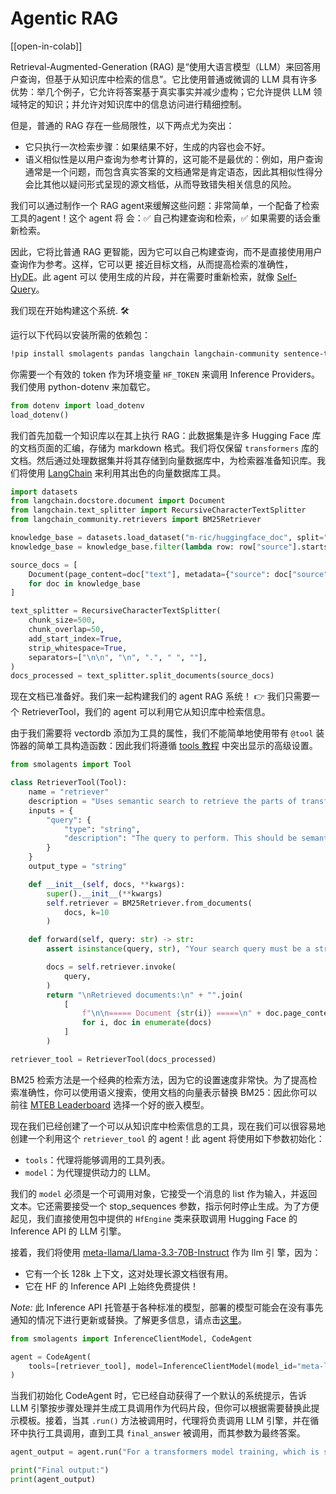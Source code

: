 <!--Copyright 2024 The HuggingFace Team. All rights reserved.

Licensed under the Apache License, Version 2.0 (the "License"); you may not use this file except in compliance with
the License. You may obtain a copy of the License at

http://www.apache.org/licenses/LICENSE-2.0

Unless required by applicable law or agreed to in writing, software distributed under the License is distributed on
an "AS IS" BASIS, WITHOUT WARRANTIES OR CONDITIONS OF ANY KIND, either express or implied. See the License for the
specific language governing permissions and limitations under the License.

⚠️ Note that this file is in Markdown but contain specific syntax for our doc-builder (similar to MDX) that may not be
rendered properly in your Markdown viewer.

-->
# Agentic RAG

[[open-in-colab]]

Retrieval-Augmented-Generation (RAG) 是“使用大语言模型（LLM）来回答用户查询，但基于从知识库中检索的信息”。它比使用普通或微调的 LLM 具有许多优势：举几个例子，它允许将答案基于真实事实并减少虚构；它允许提供 LLM 领域特定的知识；并允许对知识库中的信息访问进行精细控制。

但是，普通的 RAG 存在一些局限性，以下两点尤为突出：

- 它只执行一次检索步骤：如果结果不好，生成的内容也会不好。
- 语义相似性是以用户查询为参考计算的，这可能不是最优的：例如，用户查询通常是一个问题，而包含真实答案的文档通常是肯定语态，因此其相似性得分会比其他以疑问形式呈现的源文档低，从而导致错失相关信息的风险。

我们可以通过制作一个 RAG  agent来缓解这些问题：非常简单，一个配备了检索工具的agent！这个 agent 将
会：✅ 自己构建查询和检索，✅ 如果需要的话会重新检索。

因此，它将比普通 RAG 更智能，因为它可以自己构建查询，而不是直接使用用户查询作为参考。这样，它可以更
接近目标文档，从而提高检索的准确性， [HyDE](https://huggingface.co/papers/2212.10496)。此 agent 可以
使用生成的片段，并在需要时重新检索，就像 [Self-Query](https://docs.llamaindex.ai/en/stable/examples/evaluation/RetryQuery/)。

我们现在开始构建这个系统. 🛠️

运行以下代码以安装所需的依赖包：
```bash
!pip install smolagents pandas langchain langchain-community sentence-transformers rank_bm25 --upgrade -q
```

你需要一个有效的 token 作为环境变量 `HF_TOKEN` 来调用 Inference Providers。我们使用 python-dotenv 来加载它。
```py
from dotenv import load_dotenv
load_dotenv()
```

我们首先加载一个知识库以在其上执行 RAG：此数据集是许多 Hugging Face 库的文档页面的汇编，存储为 markdown 格式。我们将仅保留 `transformers` 库的文档。然后通过处理数据集并将其存储到向量数据库中，为检索器准备知识库。我们将使用 [LangChain](https://python.langchain.com/docs/introduction/) 来利用其出色的向量数据库工具。
```py
import datasets
from langchain.docstore.document import Document
from langchain.text_splitter import RecursiveCharacterTextSplitter
from langchain_community.retrievers import BM25Retriever

knowledge_base = datasets.load_dataset("m-ric/huggingface_doc", split="train")
knowledge_base = knowledge_base.filter(lambda row: row["source"].startswith("huggingface/transformers"))

source_docs = [
    Document(page_content=doc["text"], metadata={"source": doc["source"].split("/")[1]})
    for doc in knowledge_base
]

text_splitter = RecursiveCharacterTextSplitter(
    chunk_size=500,
    chunk_overlap=50,
    add_start_index=True,
    strip_whitespace=True,
    separators=["\n\n", "\n", ".", " ", ""],
)
docs_processed = text_splitter.split_documents(source_docs)
```

现在文档已准备好。我们来一起构建我们的 agent RAG 系统！
👉 我们只需要一个 RetrieverTool，我们的 agent 可以利用它从知识库中检索信息。

由于我们需要将 vectordb 添加为工具的属性，我们不能简单地使用带有 `@tool` 装饰器的简单工具构造函数：因此我们将遵循 [tools 教程](../tutorials/tools) 中突出显示的高级设置。

```py
from smolagents import Tool

class RetrieverTool(Tool):
    name = "retriever"
    description = "Uses semantic search to retrieve the parts of transformers documentation that could be most relevant to answer your query."
    inputs = {
        "query": {
            "type": "string",
            "description": "The query to perform. This should be semantically close to your target documents. Use the affirmative form rather than a question.",
        }
    }
    output_type = "string"

    def __init__(self, docs, **kwargs):
        super().__init__(**kwargs)
        self.retriever = BM25Retriever.from_documents(
            docs, k=10
        )

    def forward(self, query: str) -> str:
        assert isinstance(query, str), "Your search query must be a string"

        docs = self.retriever.invoke(
            query,
        )
        return "\nRetrieved documents:\n" + "".join(
            [
                f"\n\n===== Document {str(i)} =====\n" + doc.page_content
                for i, doc in enumerate(docs)
            ]
        )

retriever_tool = RetrieverTool(docs_processed)
```
BM25 检索方法是一个经典的检索方法，因为它的设置速度非常快。为了提高检索准确性，你可以使用语义搜索，使用文档的向量表示替换 BM25：因此你可以前往 [MTEB Leaderboard](https://huggingface.co/spaces/mteb/leaderboard) 选择一个好的嵌入模型。

现在我们已经创建了一个可以从知识库中检索信息的工具，现在我们可以很容易地创建一个利用这个
`retriever_tool` 的 agent！此 agent 将使用如下参数初始化：
- `tools`：代理将能够调用的工具列表。
- `model`：为代理提供动力的 LLM。

我们的 `model` 必须是一个可调用对象，它接受一个消息的 list 作为输入，并返回文本。它还需要接受一个 stop_sequences 参数，指示何时停止生成。为了方便起见，我们直接使用包中提供的 `HfEngine` 类来获取调用 Hugging Face 的 Inference API 的 LLM 引擎。

接着，我们将使用 [meta-llama/Llama-3.3-70B-Instruct](meta-llama/Llama-3.3-70B-Instruct) 作为 llm 引
擎，因为：
- 它有一个长 128k 上下文，这对处理长源文档很有用。
- 它在 HF 的 Inference API 上始终免费提供！

_Note:_ 此 Inference API 托管基于各种标准的模型，部署的模型可能会在没有事先通知的情况下进行更新或替换。了解更多信息，请点击[这里](https://huggingface.co/docs/api-inference/supported-models)。

```py
from smolagents import InferenceClientModel, CodeAgent

agent = CodeAgent(
    tools=[retriever_tool], model=InferenceClientModel(model_id="meta-llama/Llama-3.3-70B-Instruct"), max_steps=4, verbose=True
)
```

当我们初始化 CodeAgent 时，它已经自动获得了一个默认的系统提示，告诉 LLM 引擎按步骤处理并生成工具调用作为代码片段，但你可以根据需要替换此提示模板。接着，当其 `.run()` 方法被调用时，代理将负责调用 LLM 引擎，并在循环中执行工具调用，直到工具 `final_answer` 被调用，而其参数为最终答案。

```py
agent_output = agent.run("For a transformers model training, which is slower, the forward or the backward pass?")

print("Final output:")
print(agent_output)
```
